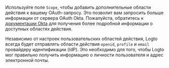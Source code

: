 Используйте поле `Scope`, чтобы добавить дополнительные области действия к вашему OAuth-запросу. Это позволит вам запросить больше информации от сервера OAuth Okta. Пожалуйста, обратитесь к [документации Okta](https://developer.okta.com/docs/reference/api/oidc/#scopes) для получения более подробной информации о доступных областях действия.

Независимо от настроек пользовательских областей действия, Logto всегда будет отправлять области действия `openid`, `profile` и `email` провайдеру идентификации (IdP). Это необходимо для того, чтобы Logto мог правильно получить информацию о личности пользователя и адрес электронной почты.
